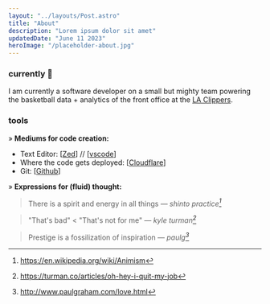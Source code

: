 ```yaml
---
layout: "../layouts/Post.astro"
title: "About"
description: "Lorem ipsum dolor sit amet"
updatedDate: "June 11 2023"
heroImage: "/placeholder-about.jpg"
---
```


### currently 📍
I am currently a software developer on a small but mighty team powering the basketball data + analytics of the front office at the [LA Clippers](https://www.nba.com/clippers/staff-directory).

### tools
&raquo; **Mediums for code creation:**
* Text Editor: [[Zed](https://zed.dev/)] // [[vscode](https://code.visualstudio.com/)]
* Where the code gets deployed: [[Cloudflare](https://pages.cloudflare.com/)]
* Git: [[Github](https://github.com/alexnakagawa)]

&raquo; **Expressions for (fluid) thought:**
> There is a spirit and energy in all things
> — <cite>shinto practice[^1]</cite>
[^1]: https://en.wikipedia.org/wiki/Animism

> "That's bad" < "That's not for me"
> — <cite>kyle turman[^2]</cite>
[^2]: https://turman.co/articles/oh-hey-i-quit-my-job

> Prestige is a fossilization of inspiration
> — <cite>paulg[^3]</cite>
[^3]: http://www.paulgraham.com/love.html

<div class="flex">
    <Cloud />
    <Cloud />
    <Cloud />
</div>

